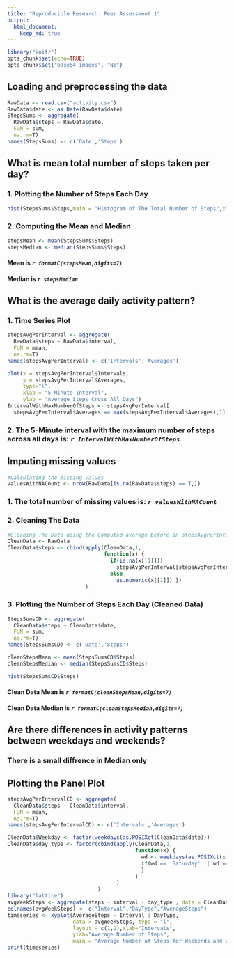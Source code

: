 ```yaml
---
title: "Reproducible Research: Peer Assessment 1"
output: 
  html_document:
    keep_md: true
---
```

```r
library("knitr")
opts_chunk$set(echo=TRUE)
opts_chunk$set("base64_images", "No")
```

## Loading and preprocessing the data
```r
RawData <- read.csv("activity.csv")
RawData$date <- as.Date(RawData$date)
StepsSums <- aggregate(
  RawData$steps ~ RawData$date,
  FUN = sum,
  na.rm=T)
names(StepsSums) <- c('Date','Steps')
```

## What is mean total number of steps taken per day?
### 1. Plotting the Number of Steps Each Day
```r
hist(StepsSums$Steps,main = "Histogram of The Total Number of Steps",xlab = "Steps")
```
### 2. Computing the Mean and Median
```r
stepsMean <- mean(StepsSums$Steps)
stepsMedian <- median(StepsSums$Steps)
```

#### Mean is *`r formatC(stepsMean,digits=7)`*  
#### Median is *`r stepsMedian`*

## What is the average daily activity pattern?
### 1. Time Series Plot
```r
stepsAvgPerInterval <- aggregate(
  RawData$steps ~ RawData$interval,
  FUN = mean,
  na.rm=T)
names(stepsAvgPerInterval) <- c('Intervals','Averages')

plot(x = stepsAvgPerInterval$Intervals,
     y = stepsAvgPerInterval$Averages, 
     type="l", 
     xlab = "5-Minute Interval", 
     ylab = "Average Steps Cross All Days")
IntervalWithMaxNumberOfSteps <- stepsAvgPerInterval[
  stepsAvgPerInterval$Averages == max(stepsAvgPerInterval$Averages),1]
```
### 2. The 5-Minute interval with the maximum number of steps across all days is: *`r IntervalWithMaxNumberOfSteps`*

## Imputing missing values
```r
#Calculating the missing values
valuesWithNACount <- nrow(RawData[is.na(RawData$steps) == T,])
```
### 1. The total number of missing values is: *`r valuesWithNACount`*

### 2. Cleaning The Data 
```r
#Cleaning The Data using the Computed average before in stepsAvgPerInterval and storing it in CleanData
CleanData <- RawData
CleanData$steps <- cbind(apply(CleanData,1,
                               function(x) { 
                                 if(is.na(x[[1]])) 
                                   stepsAvgPerInterval[stepsAvgPerInterval$Intervals == as.numeric(x[[3]]),2]
                                 else 
                                   as.numeric(x[[1]]) })
                         )
```
### 3. Plotting the Number of Steps Each Day (Cleaned Data)
```r
StepsSumsCD <- aggregate(
  CleanData$steps ~ CleanData$date,
  FUN = sum,
  na.rm=T)
names(StepsSumsCD) <- c('Date','Steps')

cleanStepsMean <- mean(StepsSumsCD$Steps)
cleanStepsMedian <- median(StepsSumsCD$Steps)

hist(StepsSumsCD$Steps)
```
#### Clean Data Mean is *`r formatC(cleanStepsMean,digits=7)`*  
#### Clean Data Median is *`r formatC(cleanStepsMedian,digits=7)`*

## Are there differences in activity patterns between weekdays and weekends?
### There is a small diffrence in Median only

## Plotting the Panel Plot
```r
stepsAvgPerIntervalCD <- aggregate(
  CleanData$steps ~ CleanData$interval,
  FUN = mean,
  na.rm=T)
names(stepsAvgPerIntervalCD) <- c('Intervals','Averages')

CleanData$Weekday <- factor(weekdays(as.POSIXct(CleanData$date)))
CleanData$day_type <- factor(cbind(apply(CleanData,1,
                                         function(x) { 
                                           wd <- weekdays(as.POSIXct(x[[2]])); 
                                           if(wd == 'Saturday' || wd == 'Sunday') 'weekend' else 'weekday' 
                                           }
                                         )
                                   )
                             )
library("lattice")
avgWeekSteps <- aggregate(steps ~ interval + day_type , data = CleanData, mean) 
colnames(avgWeekSteps) <- c("Interval","DayType","AverageSteps")
timeseries <- xyplot(AverageSteps ~ Interval | DayType, 
                     data = avgWeekSteps, type = "l",
                     layout = c(1,2),xlab="Intervals",
                     ylab="Average Number of Steps",
                     main = "Average Number of Steps for Weekends and Weekdays")
print(timeseries)
```
